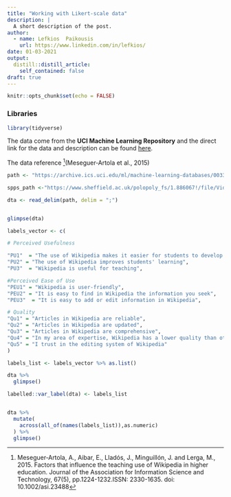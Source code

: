 ```yaml
---
title: "Working with Likert-scale data"
description: |
  A short description of the post.
author:
  - name: Lefkios  Paikousis
    url: https://www.linkedin.com/in/lefkios/
date: 01-03-2021
output:
  distill::distill_article:
    self_contained: false
draft: true
---
```



```r
knitr::opts_chunk$set(echo = FALSE)
```


### Libraries

```r

library(tidyverse)

```


The data come from the __UCI Machine Learning Repository__ and the direct link for the data and description can be found [here](https://archive.ics.uci.edu/ml/datasets/wiki4he).

The data reference ^[Meseguer‐Artola, A., Aibar, E., Lladós, J., Minguillón, J. and Lerga, M., 2015. Factors that influence the teaching use of Wikipedia in higher education. Journal of the Association for Information Science and Technology, 67(5), pp.1224-1232.ISSN: 2330-1635. doi: 10.1002/asi.23488](Meseguer‐Artola et al., 2015)

```r
path <- "https://archive.ics.uci.edu/ml/machine-learning-databases/00334/wiki4HE.csv"

spps_path <-"https://www.sheffield.ac.uk/polopoly_fs/1.886067!/file/Video_SPSS.sav"

dta <- read_delim(path, delim = ";")


glimpse(dta)
```

```r

labels_vector <- c(

# Perceived Usefulness

"PU1"  = "The use of Wikipedia makes it easier for students to develop new skills",
"PU2" = "The use of Wikipedia improves students' learning",
"PU3"  = "Wikipedia is useful for teaching",

#Perceived Ease of Use
"PEU1" = "Wikipedia is user-friendly",
"PEU2" = "It is easy to find in Wikipedia the information you seek",
"PEU3"  = "It is easy to add or edit information in Wikipedia",

# Quality
"Qu1" = "Articles in Wikipedia are reliable",
"Qu2" = "Articles in Wikipedia are updated",
"Qu3" = "Articles in Wikipedia are comprehensive",
"Qu4" = "In my area of expertise, Wikipedia has a lower quality than other educational resources",
"Qu5" = "I trust in the editing system of Wikipedia"
)

labels_list <- labels_vector %>% as.list()

```

```r

dta %>% 
  glimpse()

labelled::var_label(dta) <- labels_list


dta %>% 
  mutate(
    across(all_of(names(labels_list)),as.numeric)
  ) %>% 
  glimpse()


```


